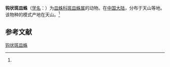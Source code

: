 {{Speciesbox
| name = 钩状斑皿蛛
| status = 
| status_system = 
| image = 
| genus = Lepthyphantes
| species = uncinatus
| authority = (Schenkel, 1937)<ref name='id13287'>{{cite web| url =http://www.bioinfo.cn/db05/BjdwSpecies.php?action=view&id=13287| title =钩状斑皿蛛| work =《中国动物物种编目数据库》| publisher =中国科学院微生物研究所| author =中国科学院动物研究所| accessdate =2009-04-28| archive-date =2016-03-05| archive-url =https://web.archive.org/web/20160305062712/http://www.bioinfo.cn/db05/BjdwSpecies.php?action=view&id=13287| dead-url =yes}}</ref>
}}

'''钩状斑皿蛛'''（[[学名|学名]]：{{lang|la|''Lepthyphantes uncinatus''}}）为[[皿蛛科|皿蛛科]][[斑皿蛛属|斑皿蛛属]]的动物。在[[中国大陆|中国大陆]]，分布于天山等地。该物种的模式产地在天山。<ref name='id13287'/>

== 参考文献 ==
{{reflist}}

{{Wikispecies|Lepthyphantes uncinatus}}

[[Category:斑皿蛛属|钩状斑皿蛛]]


{{蜘蛛小作品}}